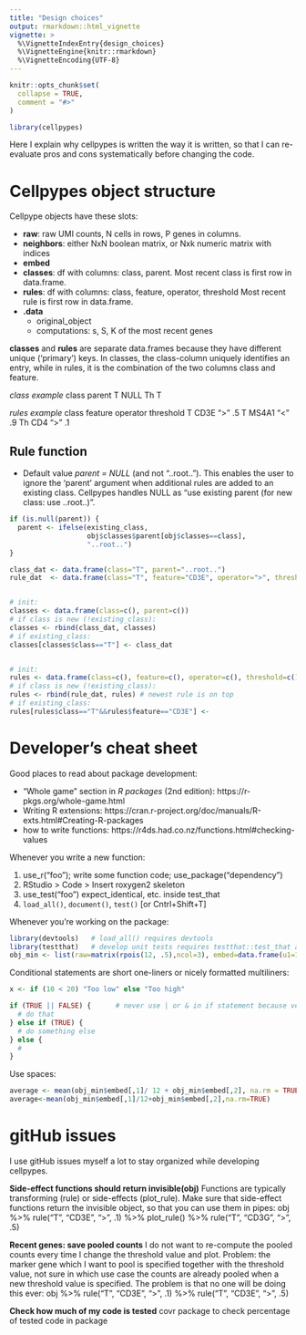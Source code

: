 ```yaml
---
title: "Design choices"
output: rmarkdown::html_vignette
vignette: >
  %\VignetteIndexEntry{design_choices}
  %\VignetteEngine{knitr::rmarkdown}
  %\VignetteEncoding{UTF-8}
---
```


```r
knitr::opts_chunk$set(
  collapse = TRUE,
  comment = "#>"
)
```

```r
library(cellpypes)
```

Here I explain why cellpypes is written the way it is written,
so that I can re-evaluate pros and cons systematically before 
changing the code.




# Cellpypes object structure

Cellpype objects have these slots:

  * **raw**: raw UMI counts, N cells in rows, P genes in columns.
  * **neighbors**: either NxN boolean matrix, or Nxk numeric matrix with indices
  * **embed**
  * **classes**: df with columns: class, parent.
    Most recent class is first row in data.frame.
  * **rules**: df with columns: class, feature, operator, threshold
    Most recent rule is first row in data.frame.
  * **.data**
    * original_object
    * computations: s, S, K of the most recent genes


**classes** and **rules** are separate data.frames because they have 
different unique ('primary') keys. In classes, the class-column uniquely 
identifies an entry, while in rules, it is the combination of the two columns
class and feature.

*class example*
 class  parent
  T     NULL
  Th     T

*rules example*
 class  feature  operator  threshold
  T     CD3E       ">"        .5
  T     MS4A1      "<"        .9
  Th    CD4        ">"        .1


## Rule function

  * Default value *parent = NULL* (and not "..root..").
    This enables the user to ignore the 'parent' argument when additional rules
    are added to an existing class. Cellpypes handles NULL as "use existing parent
    (for new class: use ..root..)".

```r
if (is.null(parent)) {
  parent <- ifelse(existing_class,
                   obj$classes$parent[obj$classes==class],
                   "..root..")
}

class_dat <- data.frame(class="T", parent="..root..")
rule_dat  <- data.frame(class="T", feature="CD3E", operator=">", threshold=.1)


# init:
classes <- data.frame(class=c(), parent=c())
# if class is new (!existing_class):
classes <- rbind(class_dat, classes)
# if existing_class:
classes[classes$class=="T"] <- class_dat


# init:
rules <- data.frame(class=c(), feature=c(), operator=c(), threshold=c())
# if class is new (!existing_class):
rules <- rbind(rule_dat, rules) # newest rule is on top
# if existing_class:
rules[rules$class=="T"&&rules$feature=="CD3E"] <- 
```





# Developer's cheat sheet

Good places to read about package development:

  * "Whole game" section in *R packages* (2nd edition): https://r-pkgs.org/whole-game.html
  * Writing R extensions: https://cran.r-project.org/doc/manuals/R-exts.html#Creating-R-packages
  * how to write functions: https://r4ds.had.co.nz/functions.html#checking-values


Whenever you write a new function:

  1. use_r("foo"); write some function code; use_package("dependency")
  2. RStudio > Code > Insert roxygen2 skeleton
  3. use_test("foo")
    expect_identical, etc. inside test_that
  4. `load_all()`, `document()`, `test()` [or Cntrl+Shift+T]

Whenever you're working on the package:
```R
library(devtools)   # load_all() requires devtools
library(testthat)   # develop unit tests requires testthat::test_that and obj_min
obj_min <- list(raw=matrix(rpois(12, .5),ncol=3), embed=data.frame(u1=1:4, u2=4:1))

```



Conditional statements are short one-liners or nicely formatted multiliners:
```R
x <- if (10 < 20) "Too low" else "Too high"

if (TRUE || FALSE) {      # never use | or & in if statement because vectorized
  # do that
} else if (TRUE) {
  # do something else
} else {
  # 
}

```

Use spaces:
```R
average <- mean(obj_min$embed[,1]/ 12 + obj_min$embed[,2], na.rm = TRUE)   # Good
average<-mean(obj_min$embed[,1]/12+obj_min$embed[,2],na.rm=TRUE)            # Bad
```






# gitHub issues
I use gitHub issues myself a lot to stay organized while developing cellpypes.


**Side-effect functions should return invisible(obj)**
Functions are typically transforming (rule) or side-effects (plot_rule).
Make sure that side-effect functions return the invisible object, so that you
can use them in pipes:
obj %>% rule("T", "CD3E", ">", .1) %>% plot_rule() %>% rule("T", "CD3G", ">", .5)

**Recent genes: save pooled counts**
I do not want to re-compute the pooled counts every time I change the 
threshold value and plot.
Problem: the marker gene which I want to pool is specified together with
  the threshold value, not sure in which use case the counts are already 
  pooled when a new threshold value is specified.
  The problem is that no one will be doing this ever:
  obj %>% rule("T", "CD3E", ">", .1) %>% rule("T", "CD3E", ">", .5)
  
**Check how much of my code is tested**
covr package to check percentage of tested code in package